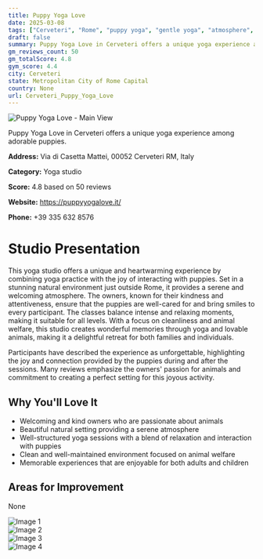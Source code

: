 ```yaml
---
title: Puppy Yoga Love
date: 2025-03-08
tags: ["Cerveteri", "Rome", "puppy yoga", "gentle yoga", "atmosphere", "animal interaction", "Cerveteri"]  
draft: false
summary: Puppy Yoga Love in Cerveteri offers a unique yoga experience among adorable puppies.
gm_reviews_count: 50
gm_totalScore: 4.8
gym_score: 4.4
city: Cerveteri
state: Metropolitan City of Rome Capital
country: None
url: Cerveteri_Puppy_Yoga_Love
---
```


<div className="aspect-[16/9] relative my-8">
  <img 
    src="https://lh5.googleusercontent.com/p/AF1QipOMFGs2cnHEdaC2K61kCf15TNyr1dq3HxgINNQF=w1920-h1080-k-no"
    alt="Puppy Yoga Love - Main View"
    className="object-cover absolute inset-0 w-full h-full rounded-lg"
  />
</div>

Puppy Yoga Love in Cerveteri offers a unique yoga experience among adorable puppies.

**Address:** Via di Casetta Mattei, 00052 Cerveteri RM, Italy

**Category:** Yoga studio

**Score:** 4.8 based on 50 reviews

**Website:** https://puppyyogalove.it/

**Phone:** +39 335 632 8576

# Studio Presentation

This yoga studio offers a unique and heartwarming experience by combining yoga practice with the joy of interacting with puppies. Set in a stunning natural environment just outside Rome, it provides a serene and welcoming atmosphere. The owners, known for their kindness and attentiveness, ensure that the puppies are well-cared for and bring smiles to every participant. The classes balance intense and relaxing moments, making it suitable for all levels. With a focus on cleanliness and animal welfare, this studio creates wonderful memories through yoga and lovable animals, making it a delightful retreat for both families and individuals.

Participants have described the experience as unforgettable, highlighting the joy and connection provided by the puppies during and after the sessions. Many reviews emphasize the owners' passion for animals and commitment to creating a perfect setting for this joyous activity.

## Why You'll Love It

- Welcoming and kind owners who are passionate about animals
- Beautiful natural setting providing a serene atmosphere
- Well-structured yoga sessions with a blend of relaxation and interaction with puppies
- Clean and well-maintained environment focused on animal welfare
- Memorable experiences that are enjoyable for both adults and children

## Areas for Improvement

None

<div className="grid grid-cols-1 xl:grid-cols-2 gap-4 my-8">
<div className="aspect-[4/3] relative"><img src="https://lh3.googleusercontent.com/p/AF1QipMbNL8lI4E09fQT4I6wDkkASstrNXwAbHqiPVnp=w1920-h1080-k-no" alt="Image 1" className="object-cover absolute inset-0 w-full h-full rounded-lg" /></div>
<div className="aspect-[4/3] relative"><img src="https://lh5.googleusercontent.com/p/AF1QipOgWkOikfLR3F1LVzKZNp9C121tZfBcmUIqceG4=w1920-h1080-k-no" alt="Image 2" className="object-cover absolute inset-0 w-full h-full rounded-lg" /></div>
<div className="aspect-[4/3] relative"><img src="https://lh5.googleusercontent.com/p/AF1QipOVkLrTmk2cRYLO-Q6jAIfIBc8E27jUc6yB7gOw=w1920-h1080-k-no" alt="Image 3" className="object-cover absolute inset-0 w-full h-full rounded-lg" /></div>
<div className="aspect-[4/3] relative"><img src="https://lh5.googleusercontent.com/p/AF1QipP4z61C07juFC6u5nMjnPNdfuRgTDpMoNfsfrY0=w1920-h1080-k-no" alt="Image 4" className="object-cover absolute inset-0 w-full h-full rounded-lg" /></div>
</div>